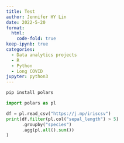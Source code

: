 ```yaml
---
title: Test
author: Jennifer HY Lin
date: 2022-5-20
format:
  html:
    code-fold: true
keep-ipynb: true
categories:
  - Data analytics projects
  - R
  - Python
  - Long COVID
jupyter: python3
---
```


```python
pip install polars
```

```python
import polars as pl

df = pl.read_csv("https://j.mp/iriscsv")
print(df.filter(pl.col("sepal_length") > 5)
      .groupby("species")
      .agg(pl.all().sum())
)
```
